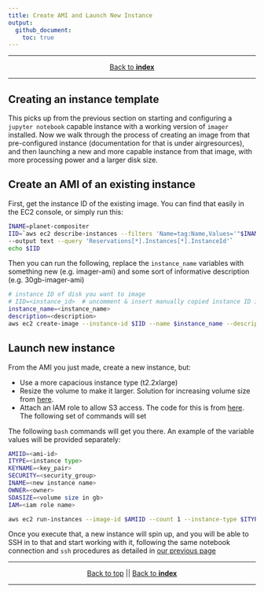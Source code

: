 ---
title: Create AMI and Launch New Instance
output: 
  github_document:
    toc: true
---

***
<center>
[Back to **index**](../README.md)
</center>
***

## Creating an instance template{#creating-an-instance-template}

This picks up from the previous section on starting and configuring a `jupyter notebook` capable instance with a working version of `imager` installed. Now 
we walk through the process of creating an image from that pre-configured instance (documentation for that is under airgresources), and then launching a new and more capable instance from that image, with more processing power and a larger disk size. 

## Create an AMI of an existing instance

First, get the instance ID of the existing image. You can find that easily in the EC2 console, or simply run this:
```bash
INAME=planet-compositer
IID=`aws ec2 describe-instances --filters 'Name=tag:Name,Values='"$INAME"'' \
--output text --query 'Reservations[*].Instances[*].InstanceId'`
echo $IID
```

Then you can run the following, replace the `instance_name` variables with something new (e.g. imager-ami) and some sort of informative description (e.g. 30gb-imager-ami)
```bash
# instance ID of disk you want to image
# IID=<instance_id>  # uncomment & insert manually copied instance ID if needed 
instance_name=<instance_name>
description=<description>
aws ec2 create-image --instance-id $IID --name $instance_name --description $description
```

## Launch new instance

From the AMI you just made, create a new instance, but:

- Use a more capacious instance type (t2.2xlarge)
- Resize the volume to make it larger. Solution for increasing volume size from [here](http://blog.xi-group.com/2014/06/small-tip-use-aws-cli-to-create-instances-with-bigger-root-partitions/). 
- Attach an IAM role to allow S3 access. The code for this is from [here](https://docs.aws.amazon.com/AWSEC2/latest/UserGuide/iam-roles-for-amazon-ec2.html#launch-instance-with-role). The following set of commands will set 

The following `bash` commands will get you there. An example of the variable values will be provided separately:
```bash
AMIID=<ami-id>
ITYPE=<instance type>
KEYNAME=<key_pair>
SECURITY=<security_group>
INAME=<new instance name>
OWNER=<owner>
SDASIZE=<volume size in gb>
IAM=<iam role name>

aws ec2 run-instances --image-id $AMIID --count 1 --instance-type $ITYPE --iam-instance-profile Name=$IAM --key-name $KEYNAME --security-groups $SECURITY  --block-device-mapping "[ { \"DeviceName\": \"/dev/sda1\", \"Ebs\": { \"VolumeSize\": $SDASIZE } } ]" --tag-specifications 'ResourceType=instance,Tags=[{Key=Name,Value='$INAME'}]' 'ResourceType=volume,Tags=[{Key=Owner,Value='$OWNER'}]' 
```

Once you execute that, a new instance will spin up, and you will be able to SSH in to that and start working with it, following the same notebook connection and `ssh` procedures as detailed in [our previous page](start-configure-imager.md)

***
<center>
[Back to top](#creating-an-instance-template) || [Back to **index**](../README.md)
</center>
***
